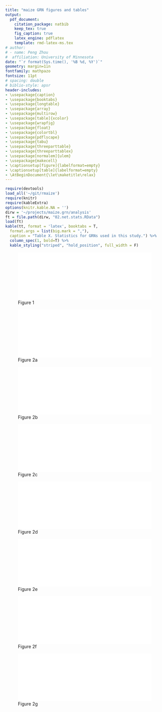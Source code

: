 ```yaml
---
title: "maize GRN figures and tables"
output:
  pdf_document:
    citation_package: natbib
    keep_tex: true
    fig_caption: true
    latex_engine: pdflatex
    template: rmd-latex-ms.tex
# author:
# - name: Peng Zhou
#  affiliation: University of Minnesota
date: "`r format(Sys.time(), '%B %d, %Y')`"
geometry: margin=1in
fontfamily: mathpazo
fontsize: 11pt
# spacing: double
# biblio-style: apsr
header-includes:
- \usepackage{caption}
- \usepackage{booktabs}
- \usepackage{longtable}
- \usepackage{array}
- \usepackage{multirow}
- \usepackage[table]{xcolor}
- \usepackage{wrapfig}
- \usepackage{float}
- \usepackage{colortbl}
- \usepackage{pdflscape}
- \usepackage{tabu}
- \usepackage{threeparttable}
- \usepackage{threeparttablex}
- \usepackage[normalem]{ulem}
- \usepackage{makecell}
- \captionsetup[figure]{labelformat=empty}
- \captionsetup[table]{labelformat=empty}
- \AtBeginDocument{\let\maketitle\relax}
---
```

\pagenumbering{gobble}

```r
require(devtools)
load_all('~/git/rmaize')
require(knitr)
require(kableExtra)
options(knitr.kable.NA = '')
dirw = '~/projects/maize.grn/analysis'
ft = file.path(dirw, "02.net.stats.RData")
load(ft)
kable(tt, format = 'latex', booktabs = T,
  format.args = list(big.mark = ","),
  caption = "Table X. Statistics for GRNs used in this study.") %>%
  column_spec(1, bold=T) %>%
  kable_styling("striped", "hold_position", full_width = F)
```

\pagebreak
![Figure 1]($grn/analysis/04_y1h/01.pdf){width=100%}

\pagebreak
![Figure 2a]($grn/analysis/06_rna_de/01.huang_leaf.pdf){width=100%}

\pagebreak
![Figure 2b]($grn/analysis/06_rna_de/01.huang_root.pdf){width=100%}

\pagebreak
![Figure 2c]($grn/analysis/06_rna_de/01.huang_sam.pdf){width=100%}

\pagebreak
![Figure 2d]($grn/analysis/06_rna_de/01.huang_seed.pdf){width=100%}

\pagebreak
![Figure 2e]($grn/analysis/06_rna_de/01.walley_rna.pdf){width=100%}

\pagebreak
![Figure 2f]($grn/analysis/06_rna_de/01.walley_protein.pdf){width=100%}

\pagebreak
![Figure 2g]($grn/analysis/06_rna_de/01.walley_all.pdf){width=100%}


